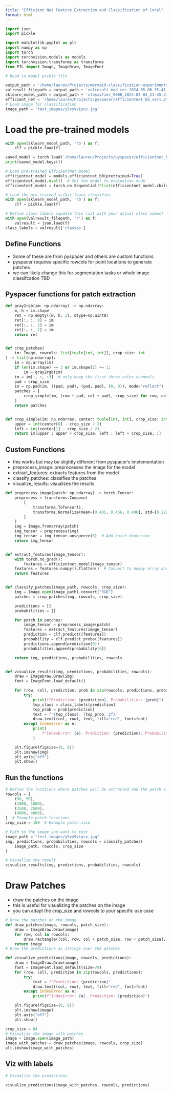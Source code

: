 ```yaml
---
title: "Efficient Net Feature Extraction and Classification of Coral"
format: html
---
```




```python

import json
import pickle

import matplotlib.pyplot as plt
import numpy as np
import torch
import torchvision.models as models
import torchvision.transforms as transforms
from PIL import Image, ImageDraw, ImageFont


```

```python

# Read in model pickle file

output_path = '/home/lauren/Projects/mermaid-classification-experiments/outputs/'
valresult_filepath = output_path + 'valresult_mod_res_2024-05-06_15-41-19.json'
sklearn_model_path = output_path + 'classifier_9000_2024-04-04_21-35-33.pkl'
efficient_net = '/home/lauren/Projects/pyspacer/efficientnet_b0_ver1.pt'
# Load image for classification
image_path = 'test_images/y5xy9viycx.jpg'

```



# Load the pre-trained models

```python
with open(sklearn_model_path, 'rb') as f:
    clf = pickle.load(f)
```

```python

saved_model = torch.load('/home/lauren/Projects/pyspacer/efficientnet_b0_ver1.pt')
print(saved_model.keys())
```



```python

# Load pre-trained EfficientNet model
efficientnet_model = models.efficientnet_b0(pretrained=True)
efficientnet_model.eval()  # Set the model to evaluation mode
efficientnet_model = torch.nn.Sequential(*list(efficientnet_model.children())[:-1])

# Load the pre-trained scikit-learn classifier
with open(sklearn_model_path, 'rb') as f:
    clf = pickle.load(f)

# Define class labels (update this list with your actual class names)
with open(valresult_filepath, 'r') as f:
    valresult = json.load(f)
class_labels = valresult['classes']

```


## Define Functions

- Some of these are from pyspacer and others are custom functions
- pyspacer requires specific rowcols for point locations to generate patches
- we can likely change this for segmentation tasks or whole image classifcation TBD


## Pyspacer functions for patch extraction

```python

def gray2rgb(im: np.ndarray) -> np.ndarray:
    w, h = im.shape
    ret = np.empty((w, h, 3), dtype=np.uint8)
    ret[:, :, 0] = im
    ret[:, :, 1] = im
    ret[:, :, 2] = im
    return ret


def crop_patches(
    im: Image, rowcols: list[tuple[int, int]], crop_size: int
) -> list[np.ndarray]:
    im = np.array(im)
    if len(im.shape) == 2 or im.shape[2] == 1:
        im = gray2rgb(im)
    im = im[:, :, :3]  # only keep the first three color channels
    pad = crop_size
    im = np.pad(im, ((pad, pad), (pad, pad), (0, 0)), mode="reflect")
    patches = [
        crop_simple(im, (row + pad, col + pad), crop_size) for row, col in rowcols
    ]
    return patches


def crop_simple(im: np.ndarray, center: tuple[int, int], crop_size: int) -> np.ndarray:
    upper = int(center[0] - crop_size / 2)
    left = int(center[1] - crop_size / 2)
    return im[upper : upper + crop_size, left : left + crop_size, :]


```


## Custom Functions

- this works but may be slightly different from pyspacer's implementation
- preprocess_image: preprocesses the image for the model
- extract_features: extracts features from the model
- classify_patches: classifies the patches
- visualize_results: visualizes the results


```python
def preprocess_image(patch: np.ndarray) -> torch.Tensor:
    preprocess = transforms.Compose(
        [
            transforms.ToTensor(),
            transforms.Normalize(mean=[0.485, 0.456, 0.406], std=[0.229, 0.224, 0.225]),
        ]
    )
    img = Image.fromarray(patch)
    img_tensor = preprocess(img)
    img_tensor = img_tensor.unsqueeze(0)  # Add batch dimension
    return img_tensor


def extract_features(image_tensor):
    with torch.no_grad():
        features = efficientnet_model(image_tensor)
    features = features.numpy().flatten()  # Convert to numpy array and flatten
    return features


def classify_patches(image_path, rowcols, crop_size):
    img = Image.open(image_path).convert("RGB")
    patches = crop_patches(img, rowcols, crop_size)

    predictions = []
    probabilities = []

    for patch in patches:
        image_tensor = preprocess_image(patch)
        features = extract_features(image_tensor)
        prediction = clf.predict([features])
        probability = clf.predict_proba([features])
        predictions.append(prediction[0])
        probabilities.append(probability[0])

    return img, predictions, probabilities, rowcols


def visualize_results(img, predictions, probabilities, rowcols):
    draw = ImageDraw.Draw(img)
    font = ImageFont.load_default()

    for (row, col), prediction, prob in zip(rowcols, predictions, probabilities):
        try:
            print(f"Prediction: {prediction}, Probabilities: {prob}")  # Debug statement
            top_class = class_labels[prediction]
            top_prob = prob[prediction]
            text = f"{top_class}: {top_prob:.2f}"
            draw.text((col, row), text, fill="red", font=font)
        except IndexError as e:
            print(
                f"IndexError: {e}. Prediction: {prediction}, Probabilities: {prob}, Class labels: {class_labels}"
            )

    plt.figure(figsize=(8, 8))
    plt.imshow(img)
    plt.axis("off")
    plt.show()


```

## Run the functions
```python

# Define the locations where patches will be extracted and the patch size
rowcols = [
    (50, 50),
    (1000, 1000),
    (2500, 2500),
    (4000, 4000),
]  # Example patch locations
crop_size = 100  # Example patch size

# Path to the image you want to test
image_path = "test_images/y5xy9viycx.jpg"
img, predictions, probabilities, rowcols = classify_patches(
    image_path, rowcols, crop_size
)

# Visualize the result
visualize_results(img, predictions, probabilities, rowcols)
```

# Draw Patches

- draw the patches on the image
- this is useful for visualizing the patches on the image
- you can adapt the crop_size and rowcols to your specific use case


```python
# Draw the patches on the image
def draw_patches(image, rowcols, patch_size):
    draw = ImageDraw.Draw(image)
    for row, col in rowcols:
        draw.rectangle([col, row, col + patch_size, row + patch_size], outline="red", width=10)
    return image
# Draw the predictions as strings over the patches

def visualize_predictions(image, rowcols, predictions):
    draw = ImageDraw.Draw(image)
    font = ImageFont.load_default(size=70)
    for (row, col), prediction in zip(rowcols, predictions):
        try:
            text = f"Prediction: {prediction}"
            draw.text((col, row), text, fill="red", font=font)
        except IndexError as e:
            print(f"IndexError: {e}. Prediction: {prediction}")

    plt.figure(figsize=(8, 8))
    plt.imshow(image)
    plt.axis("off")
    plt.show()
```

```python
crop_size = 64
# Visualize the image with patches
image = Image.open(image_path)
image_with_patches = draw_patches(image, rowcols, crop_size)
plt.imshow(image_with_patches)

```

## Viz with labels

```python
# Vizualize the predictions

visualize_predictions(image_with_patches, rowcols, predictions)
```